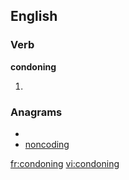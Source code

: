 
==English==

===Verb===
'''condoning'''

# {{present participle of|[[condone]]}}

===Anagrams===
* {{alphagram|cdginnnoo}}
* [[noncoding#English|noncoding]]


[[fr:condoning]]
[[vi:condoning]]